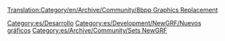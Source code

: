 [[Translation:Category/en/Archive/Community/8bpp Graphics Replacement]]
{{en/Bilingual box| Es
| ---.
| ''Páginas sobre el proyecto de sustitución de gráficos de 8 bits, OpenGFX. Página principal: [[es/Archive/Community/Reemplazo de gráficos|Reemplazo de gráficos]].''}}

[[Category:es/Desarrollo]]
[[Category:es/Development/NewGRF/Nuevos gráficos]]
[[Category:es/Archive/Community/Sets NewGRF]]